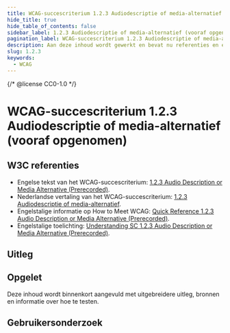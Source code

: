```yaml
---
title: WCAG-succescriterium 1.2.3 Audiodescriptie of media-alternatief (vooraf opgenomen)
hide_title: true
hide_table_of_contents: false
sidebar_label: 1.2.3 Audiodescriptie of media-alternatief (vooraf opgenomen)
pagination_label: WCAG-succescriterium 1.2.3 Audiodescriptie of media-alternatief (vooraf opgenomen)
description: Aan deze inhoud wordt gewerkt en bevat nu referenties en een korte samenvatting.
slug: 1.2.3
keywords:
  - WCAG
---
```


{/* @license CC0-1.0 */}


# WCAG-succescriterium 1.2.3 Audiodescriptie of media-alternatief (vooraf opgenomen)

## W3C referenties

- Engelse tekst van het WCAG-succescriterium: [<span lang="en">1.2.3 Audio Description or Media Alternative (Prerecorded)</span>](https://www.w3.org/TR/WCAG22/#audio-description-or-media-alternative-prerecorded).
- Nederlandse vertaling van het WCAG-succescriterium: [1.2.3 Audiodescriptie of media-alternatief](https://www.w3.org/Translations/WCAG22-nl/#audiodescriptie-of-media-alternatief-vooraf-opgenomen).
- Engelstalige informatie op <span lang="en">How to Meet WCAG</span>: [<span lang="en">Quick Reference 1.2.3 Audio Description or Media Alternative (Prerecorded)</span>](https://www.w3.org/WAI/WCAG22/quickref/#audio-description-or-media-alternative-prerecorded).
- Engelstalige toelichting: [<span lang="en">Understanding SC 1.2.3 Audio Description or Media Alternative (Prerecorded)</span>](https://www.w3.org/WAI/WCAG22/Understanding/audio-description-or-media-alternative-prerecorded.html).

## Uitleg

<Summary />

## Opgelet

Deze inhoud wordt binnenkort aangevuld met uitgebreidere uitleg, bronnen en informatie over hoe te testen.

## Gebruikersonderzoek

<CTAGebruikersonderzoek />

<WCAGFooterInfo />
